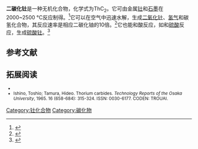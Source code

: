 {{Chembox
| Name = 
| NameEn = Thorium dicarbide
| ImageFile = 
|  ImageSize = 
|  ImageAlt = 
| IUPACName = 
| IUPACNameZh = 
| OtherNames = 
| Section1 = {{Chembox Identifiers
|   CASNo = 12071-31-7
|   CASNo_Ref = {{cascite|correct|CAS}}
|   PubChem = 
|   SMILES =  }}
| Section2 = {{Chembox Properties
|   Formula = ThC<sub>2</sub>
|   MolarMass = 
|   Appearance = 
|   Density = 
|   MeltingPt = 
|   BoilingPt = 
|   Solubility =  }}
| Section3 = {{Chembox Hazards
|   MainHazards = 
|   FlashPt = 
|   Autoignition =  }}
| Section4 = {{Chembox Related
|  Function = 
|  OtherAnions = [[二硅化钍|二硅化钍]]
|  OtherCations = [[二碳化铀|二碳化铀]]
|  OtherCpds = [[一碳化钍|一碳化钍]]
|  OtherFunctn =  }}

}}
'''二碳化钍'''是一种无机化合物，化学式为ThC<sub>2</sub>。它可由金属[[钍|钍]]和[[石墨|石墨]]在2000~2500 °C反应制得。<ref>{{cite journal|journal=Journal of the American Chemical Society|volume=73|issue=10|language=en|issn=0002-7863|date=1951-10|pages=4777–4781|doi=10.1021/ja01154a090|url=https://pubs.acs.org/doi/abs/10.1021/ja01154a090|title=The Structure of Thorium Dicarbide by X-Ray and Neutron Diffraction 1|accessdate=2020-11-03|author=Elton B. Hunt, R. E. Rundle}}</ref>它可以在空气中迅速水解，生成[[二氧化钍|二氧化钍]]、[[氢气|氢气]]和碳氢化合物，其反应速率是相应二碳化铀的10倍。<ref>{{cite journal|journal=Journal of the American Ceramic Society|volume=45|issue=3|language=en|issn=0002-7820|date=1962-03|pages=136–141|doi=10.1111/j.1151-2916.1962.tb11102.x|url=http://doi.wiley.com/10.1111/j.1151-2916.1962.tb11102.x|title=Reaction-Rate Studies of Thorium-Uranium Dicarbides in Moist Air|accessdate=2020-11-03|author=G. B. Engle, W. V. Goeddel, C. S. Luby}}</ref>它也能和酸反应，如和[[硫酸|硫酸]]反应，生成[[硫酸钍|硫酸钍]]。<ref>{{cite journal|journal=Nature|volume=195|issue=4838|language=en|issn=0028-0836|date=1962-07|pages=267–268|doi=10.1038/195267a0|url=http://www.nature.com/articles/195267a0|title=Acid Leaching of Thorium Carbide|accessdate=2020-11-03|author=Yasuichi Sasaki, Fujio Ichikawa, Hisashi Imai, Shinobu Uruno}}</ref>

==参考文献==
{{reflist}}

==拓展阅读==
<small>
* {{cite journal|journal=Journal of Solid State Chemistry|volume=68|issue=2|language=en|date=1987-06|pages=219–226|doi=10.1016/0022-4596(87)90306-9|url=https://linkinghub.elsevier.com/retrieve/pii/0022459687903069|title=A neutron-diffraction study of the tetragonal-monoclinic crystal structures of some uranium-thorium dicarbides|accessdate=2020-11-03|author=D.W. Jones, I.J. McColm, R. Steadman, J. Yerkess|archive-date=2018-06-26|archive-url=https://web.archive.org/web/20180626042023/https://linkinghub.elsevier.com/retrieve/pii/0022459687903069|dead-url=no}}
* Ishino, Toshio; Tamura, Hideo. Thorium carbides. ''Technology Reports of the Osaka University'', 1965. 16 (658-684): 315-324. ISSN: 0030-6177. CODEN: TROUAI.
</small>
{{钍化合物}}

[[Category:钍化合物|Category:钍化合物]]
[[Category:碳化物|Category:碳化物]]